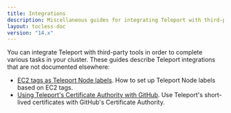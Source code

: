 ```yaml
---
title: Integrations
description: Miscellaneous guides for integrating Teleport with third-party tools.
layout: tocless-doc
version: "14.x"
---
```


You can integrate Teleport with third-party tools in order to complete various
tasks in your cluster. These guides describe Teleport integrations that are not
documented elsewhere:

- [EC2 tags as Teleport Node labels](/docs/ver/14.x/management/guides/ec2-tags). How to set up
  Teleport Node labels based on EC2 tags.
- [Using Teleport's Certificate Authority with
  GitHub](/docs/ver/14.x/management/guides/ssh-key-extensions). Use Teleport's short-lived
  certificates with GitHub's Certificate Authority.
